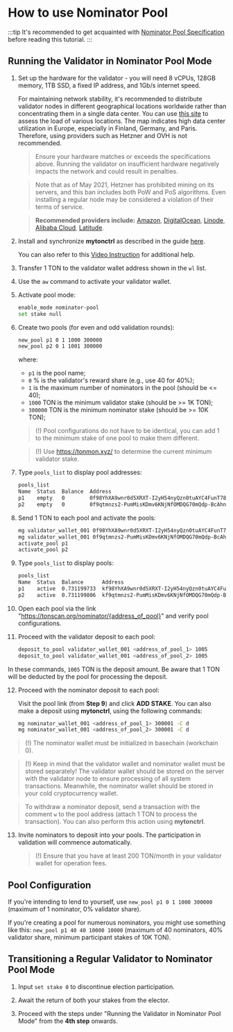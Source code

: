 # How to use Nominator Pool

:::tip
It's recommended to get acquainted with [Nominator Pool Specification](/v3/documentation/smart-contracts/contracts-specs/nominator-pool) before reading this tutorial.
:::

## Running the Validator in Nominator Pool Mode

1. Set up the hardware for the validator - you will need 8 vCPUs, 128GB memory, 1TB SSD, a fixed IP address, and 1Gb/s internet speed.

   For maintaining network stability, it's recommended to distribute validator nodes in different geographical locations worldwide rather than concentrating them in a single data center. You can use [this site](https://status.toncenter.com/) to assess the load of various locations. The map indicates high data center utilization in Europe, especially in Finland, Germany, and Paris. Therefore, using providers such as Hetzner and OVH is not recommended.

   > Ensure your hardware matches or exceeds the specifications above. Running the validator on insufficient hardware negatively impacts the network and could result in penalties.

   > Note that as of May 2021, Hetzner has prohibited mining on its servers, and this ban includes both PoW and PoS algorithms. Even installing a regular node may be considered a violation of their terms of service.

   > **Recommended providers include:** [Amazon](https://aws.amazon.com/), [DigitalOcean](https://www.digitalocean.com/), [Linode](https://www.linode.com/), [Alibaba Cloud](https://alibabacloud.com/), [Latitude](https://www.latitude.sh/).

2. Install and synchronize **mytonctrl** as described in the guide [here](/participate/run-nodes/full-node#how-to-run-a-node-video).

   You can also refer to this [Video Instruction](/#/nodes/run-node) for additional help.

3. Transfer 1 TON to the validator wallet address shown in the `wl` list.

4. Use the `aw` command to activate your validator wallet.

5. Activate pool mode:

    ```bash
    enable_mode nominator-pool
    set stake null
    ```

6. Create two pools (for even and odd validation rounds):

   ```bash
   new_pool p1 0 1 1000 300000
   new_pool p2 0 1 1001 300000
   ```

   where:
    * `p1` is the pool name;
    * `0` % is the validator's reward share (e.g., use 40 for 40%);
    * `1` is the maximum number of nominators in the pool (should be \<= 40);
    * `1000` TON is the minimum validator stake (should be >= 1K TON);
    * `300000` TON is the minimum nominator stake (should be >= 10K TON);

   > (!) Pool configurations do not have to be identical, you can add 1 to the minimum stake of one pool to make them different.

   > (!) Use https://tonmon.xyz/ to determine the current minimum validator stake.

7. Type `pools_list` to display pool addresses:

   ```bash
   pools_list
   Name  Status  Balance  Address
   p1    empty   0        0f98YhXA9wnr0d5XRXT-I2yH54nyQzn0tuAYC4FunT780qIT
   p2    empty   0        0f9qtmnzs2-PumMisKDmv6KNjNfOMDQG70mQdp-BcAhnV5jL
   ```

8. Send 1 TON to each pool and activate the pools:

   ```bash
   mg validator_wallet_001 0f98YhXA9wnr0d5XRXT-I2yH54nyQzn0tuAYC4FunT780qIT 1
   mg validator_wallet_001 0f9qtmnzs2-PumMisKDmv6KNjNfOMDQG70mQdp-BcAhnV5jL 1
   activate_pool p1
   activate_pool p2
   ```

9. Type `pools_list` to display pools:

   ```bash
   pools_list
   Name  Status  Balance      Address
   p1    active  0.731199733  kf98YhXA9wnr0d5XRXT-I2yH54nyQzn0tuAYC4FunT780v_W
   p2    active  0.731199806  kf9qtmnzs2-PumMisKDmv6KNjNfOMDQG70mQdp-BcAhnV8UO
   ```

10. Open each pool via the link "https://tonscan.org/nominator/{address_of_pool}" and verify pool configurations.

11. Proceed with the validator deposit to each pool:

    ```bash
    deposit_to_pool validator_wallet_001 <address_of_pool_1> 1005
    deposit_to_pool validator_wallet_001 <address_of_pool_2> 1005
    ```

   In these commands, `1005` TON is the deposit amount. Be aware that 1 TON will be deducted by the pool for processing the deposit.

12. Proceed with the nominator deposit to each pool:

    Visit the pool link (from **Step 9**) and click **ADD STAKE**.
    You can also make a deposit using **mytonctrl**, using the following commands:

    ```bash
    mg nominator_wallet_001 <address_of_pool_1> 300001 -C d
    mg nominator_wallet_001 <address_of_pool_2> 300001 -C d
    ```

   > (!) The nominator wallet must be initialized in basechain (workchain 0).

   > (!) Keep in mind that the validator wallet and nominator wallet must be stored separately! The validator wallet should be stored on the server with the validator node to ensure processing of all system transactions. Meanwhile, the nominator wallet should be stored in your cold cryptocurrency wallet.

   > To withdraw a nominator deposit, send a transaction with the comment `w` to the pool address (attach 1 TON to process the transaction). You can also perform this action using **mytonctrl**.

13. Invite nominators to deposit into your pools. The participation in validation will commence automatically.

    > (!) Ensure that you have at least 200 TON/month in your validator wallet for operation fees.

## Pool Configuration

If you're intending to lend to yourself, use `new_pool p1 0 1 1000 300000` (maximum of 1 nominator, 0% validator share).

If you're creating a pool for numerous nominators, you might use something like this: `new_pool p1 40 40 10000 10000` (maximum of 40 nominators, 40% validator share, minimum participant stakes of 10K TON).

## Transitioning a Regular Validator to Nominator Pool Mode

1. Input `set stake 0` to discontinue election participation.

2. Await the return of both your stakes from the elector.

3. Proceed with the steps under "Running the Validator in Nominator Pool Mode" from the **4th step** onwards.
